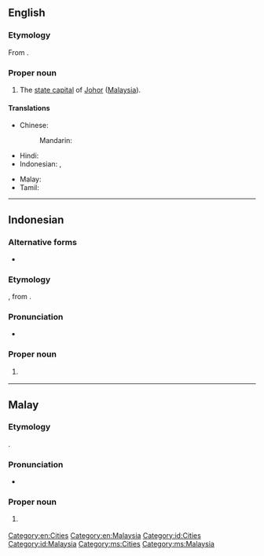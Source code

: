 ==English==
{{wikipedia}}

===Etymology===
From {{bor|en|ms|Johor Bahru}}.

===Proper noun===
{{en-proper noun|head=Johor Bahru}}

# The [[state capital]] of [[Johor]] ([[Malaysia]]).

====Translations====
{{trans-top|capital of Johor}}
* Chinese:
*: Mandarin: {{t|cmn|[[新山]][[市]]|tr=Xīnshān shì}}
* Hindi: {{t|hi|जोहोर बाहरू}}
* Indonesian: {{t|id|Johor Baru}}, {{t|id|Johor Bahru}}
{{trans-mid}}
* Malay: {{t|ms|Johor Bahru}}
* Tamil: {{t|ta|ஜொகூர் பாரு}}
{{trans-bottom}}

[[Category:en:Cities]]
[[Category:en:Malaysia]]

----

==Indonesian==
{{wikipedia|lang=id}}

===Alternative forms===
* {{l|id|Johor Baru}}

===Etymology===
{{compound|id|Johor|bahru|gloss2=new}}, from {{bor|id|ms|Johor Bahru}}.

===Pronunciation===
* {{IPA|id|/d͡ʒoho(r) bahru/}}

===Proper noun===
{{head|id|proper noun}}

# {{l|en|Johor Bahru}} {{qualifier|capital of Johor}}

[[Category:id:Cities]]
[[Category:id:Malaysia]]

----

==Malay==
{{wikipedia|lang=ms}}

===Etymology===
{{compound|ms|Johor|bahru|gloss2=new}}.

===Pronunciation===
* {{IPA|ms|/d͡ʒoho(r) bahru/}}

===Proper noun===
{{ms-proper noun|head=[[Johor]] [[bahru|Bahru]]|j=جوهر بهرو}}

# {{l|en|Johor Bahru}} {{qualifier|capital of Johor}}

[[Category:ms:Cities]]
[[Category:ms:Malaysia]]